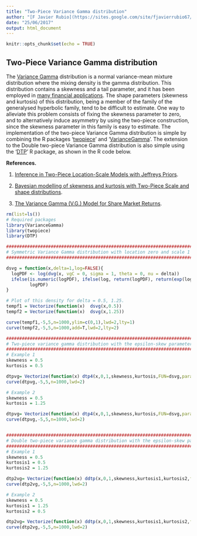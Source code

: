 ```yaml
---
title: "Two-Piece Variance Gamma distribution"
author: "[F Javier Rubio](https://sites.google.com/site/fjavierrubio67/)"
date: "25/06/2017"
output: html_document
---
```


```r
knitr::opts_chunk$set(echo = TRUE)
```

## Two-Piece Variance Gamma distribution

The [Variance Gamma](https://en.wikipedia.org/wiki/Variance-gamma_distribution) distribution is a normal variance-mean mixture distribution where the mixing density is the gamma distribution. This distribution contains a skewness and a tail parameter, and it has been employed in [many financial applications](http://www.jstor.org/stable/2353303). The shape parameters (skewness and kurtosis) of this distribution, being a member of the family of the generalysed hyperbolic family, tend to be difficult to estimate. One way to alleviate this problem consists of fixing the skewness parameter to zero, and to alternatively induce asymmetry by using the two-piece construction, since the skewness parameter in this family is easy to estimate. The implementation of the two-piece Variance Gamma distribution is simple by combining the R packages '[twopiece](https://sites.google.com/site/fjavierrubio67/resources)' and '[VarianceGamma](https://cran.r-project.org/web/packages/VarianceGamma/index.html)'. The extension to the Double two-piece Variance Gamma distribution is also simple using the '[DTP](https://sites.google.com/site/fjavierrubio67/resources)' R package, as shown in the R code below.

**References.**

1. [Inference in Two-Piece Location-Scale Models with Jeffreys Priors](http://projecteuclid.org/euclid.ba/1393251764).

2. [Bayesian modelling of skewness and kurtosis with Two-Piece Scale and shape distributions](http://projecteuclid.org/euclid.ejs/1440680330).

3. [The Variance Gamma (V.G.) Model for Share Market Returns](http://www.jstor.org/stable/2353303).


```r
rm(list=ls())
# Required packages
library(VarianceGamma)
library(twopiece)
library(DTP)

###################################################################################################
# Symmetric Variance Gamma distribution with location zero and scale 1 and kurtosis parameter delta
###################################################################################################

dsvg = function(x,delta=1,log=FALSE){
  logPDF <- log(dvg(x, vgC = 0, sigma = 1, theta = 0, nu = delta))
  ifelse(is.numeric(logPDF), ifelse(log, return(logPDF), return(exp(logPDF))), 
         logPDF)
}

# Plot of this density for delta = 0.5, 1.25.
tempf1 = Vectorize(function(x)  dsvg(x,0.5))
tempf2 = Vectorize(function(x)  dsvg(x,1.25))

curve(tempf1,-5,5,n=1000,ylim=c(0,1),lwd=2,lty=1)
curve(tempf2,-5,5,n=1000,add=T,lwd=2,lty=2)

###################################################################################################
# Two-piece variance gamma distribution with the epsilon-skew parameterisation
###################################################################################################
# Example 1
skewness = 0.5
kurtosis = 0.5

dtpvg= Vectorize(function(x) dtp4(x,0,1,skewness,kurtosis,FUN=dsvg,param="eps"))
curve(dtpvg,-5,5,n=1000,lwd=2)

# Example 2
skewness = 0.5
kurtosis = 1.25

dtpvg= Vectorize(function(x) dtp4(x,0,1,skewness,kurtosis,FUN=dsvg,param="eps"))
curve(dtpvg,-5,5,n=1000,lwd=2)


###################################################################################################
# Double two-piece variance gamma distribution with the epsilon-skew parameterisation
###################################################################################################
# Example 1
skewness = 0.5
kurtosis1 = 0.5
kurtosis2 = 1.25

dtp2vg= Vectorize(function(x) ddtp(x,0,1,skewness,kurtosis1,kurtosis2,f=dsvg,param="eps"))
curve(dtp2vg,-5,5,n=1000,lwd=2)

# Example 2
skewness = 0.5
kurtosis1 = 1.25
kurtosis2 = 0.5

dtp2vg= Vectorize(function(x) ddtp(x,0,1,skewness,kurtosis1,kurtosis2,f=dsvg,param="eps"))
curve(dtp2vg,-5,5,n=1000,lwd=2)
```

